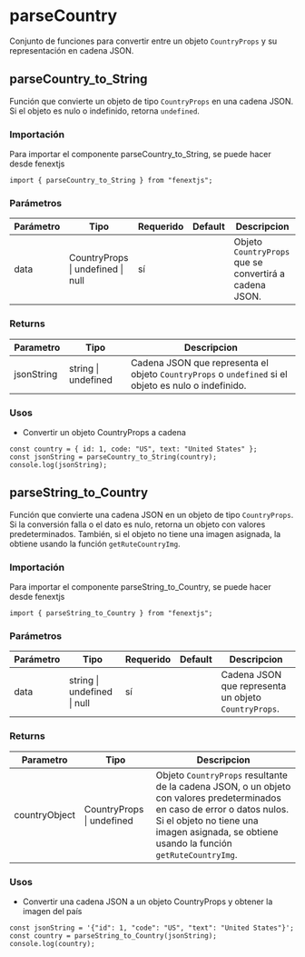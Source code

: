 # parseCountry

Conjunto de funciones para convertir entre un objeto `CountryProps` y su representación en cadena JSON.

## parseCountry_to_String

Función que convierte un objeto de tipo `CountryProps` en una cadena JSON. Si el objeto es nulo o indefinido, retorna `undefined`.

### Importación

Para importar el componente parseCountry_to_String, se puede hacer desde fenextjs

```tsx copy
import { parseCountry_to_String } from "fenextjs";
```

### Parámetros

| Parámetro | Tipo                              | Requerido | Default | Descripcion                                            |
| --------- | --------------------------------- | --------- | ------- | ------------------------------------------------------ |
| data      | CountryProps \| undefined \| null | sí        |         | Objeto `CountryProps` que se convertirá a cadena JSON. |

### Returns

| Parametro  | Tipo                | Descripcion                                                                                          |
| ---------- | ------------------- | ---------------------------------------------------------------------------------------------------- |
| jsonString | string \| undefined | Cadena JSON que representa el objeto `CountryProps` o `undefined` si el objeto es nulo o indefinido. |

### Usos

- Convertir un objeto CountryProps a cadena

```tsx copy
const country = { id: 1, code: "US", text: "United States" };
const jsonString = parseCountry_to_String(country);
console.log(jsonString);
```

## parseString_to_Country

Función que convierte una cadena JSON en un objeto de tipo `CountryProps`. Si la conversión falla o el dato es nulo, retorna un objeto con valores predeterminados. También, si el objeto no tiene una imagen asignada, la obtiene usando la función `getRuteCountryImg`.

### Importación

Para importar el componente parseString_to_Country, se puede hacer desde fenextjs

```tsx copy
import { parseString_to_Country } from "fenextjs";
```

### Parámetros

| Parámetro | Tipo                        | Requerido | Default | Descripcion                                          |
| --------- | --------------------------- | --------- | ------- | ---------------------------------------------------- |
| data      | string \| undefined \| null | sí        |         | Cadena JSON que representa un objeto `CountryProps`. |

### Returns

| Parametro     | Tipo                      | Descripcion                                                                                                                                                                                                              |
| ------------- | ------------------------- | ------------------------------------------------------------------------------------------------------------------------------------------------------------------------------------------------------------------------ |
| countryObject | CountryProps \| undefined | Objeto `CountryProps` resultante de la cadena JSON, o un objeto con valores predeterminados en caso de error o datos nulos. Si el objeto no tiene una imagen asignada, se obtiene usando la función `getRuteCountryImg`. |

### Usos

- Convertir una cadena JSON a un objeto CountryProps y obtener la imagen del país

```tsx copy
const jsonString = '{"id": 1, "code": "US", "text": "United States"}';
const country = parseString_to_Country(jsonString);
console.log(country);
```
